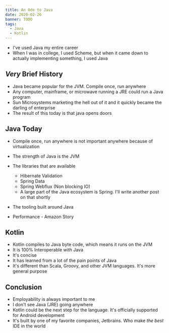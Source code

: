 ```yaml
---
title: An Ode to Java
date: 2020-02-26
banner: TODO
tags:
  - Java
  - Kotlin
---
```


* I've used Java my entire career
* When I was in college, I used Scheme, but when it came down to actually implementing something, I used Java

## *Very* Brief History

* Java became popular for the JVM.  Compile once, run anywhere
* Any computer, mainframe, or microwave running a JRE could run a Java program
* Sun Microsystems marketing the hell out of it and it quickly became the darling of enterprise
* The result of this today is that java opens doors

## Java Today

* Compile once, run anywhere is not important anywhere because of virtualization
* The strength of Java is the JVM
* The libraries that are available
    * Hibernate Validation
    * Spring Data
    * Spring Webflux (Non blocking IO)
    * A large part of the Java ecosystem is Spring.  I'll write another post on that shortly
* The tooling built around Java

* Performance - Amazon Story

## Kotlin

* Kotlin compiles to Java byte code, which means it runs on the JVM
* It is 100% Interoperable with Java
* It's concise
* It has learned from a lot of the pain points of Java
* It's different than Scala, Groovy, and other JVM languages.  It's more general purpose

## Conclusion

* Employability is always important to me
* I don't see Java (JRE) going anywhere
* Kotlin could be the next step for the language.  It's officially supported for Android development
* It's built by one of my favorite companies, Jetbrains.  Who make *the best* IDE in the world